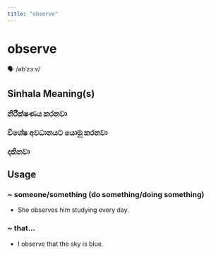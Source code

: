 ```yaml
---
title: "observe"
---
```


# observe

🗣️ /əbˈzɜːv/

## Sinhala Meaning(s)

### නිරීක්ෂණය කරනවා
### විශේෂ අවධානයට යොමු කරනවා
### දකිනවා

## Usage

### ~ someone/something (do something/doing something)

- She observes him studying every day.


### ~ that...

- I observe that the sky is blue.

